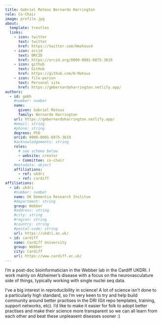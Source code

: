```yaml
---
title: Gabriel Mateus Bernardo Harrington
role: Co-Chair
image: profile.jpg
about: 
  template: trestles
  links: 
    - icon: twitter
      text: twitter
      href: https://twitter.com/Hmateus4
    - icon: orcid
      text: ORCID
      href: https://orcid.org/0000-0001-6075-3619
    - icon: github
      text: GitHub
      href: https://github.com/H-Mateus
    - icon: file-person
      text: Personal site
      href: https://gmbernardoharrington.netlify.app/
authors:
  - id: gmbh
    #number: number
    name:
      given: Gabriel Mateus
      family: Bernardo Harrington
    url: https://gmbernardoharrington.netlify.app/
    #email: string
    #phone: string
    degrees: PhD
    orcid: 0000-0001-6075-3619
    #acknowledgements: string
    roles: 
      # see schema below
      - website: creator
      - Committee: co-chair
    #metadata: object
    affiliations:
      - ref: ukdri
      - ref: cardiff
affiliations:
  - id: ukdri
    #number: number
    name: UK Dementia Research Institue
    #department: string
    group: Webber
    #address: string
    #city: string
    #region: string
    #country: string
    #postal-code: string
    url: https://ukdri.ac.uk/ 
  - id: cardiff
    name: Cardiff University
    group: Webber
    city: Cardiff
    url: https://www.cardiff.ac.uk/ 
---
```


I'm a post-doc bioinformatician in the Webber lab in the Cardiff UKDRI.
I work mainly on Alzheimer's disease with a focus on the neurovasculature side of things, typically working with single nuclei seq data.

I've a big interest in reproducibility in science!
A lot of science isn't done to a particularly high standard, so I'm very keen to try and help build community around better practises in the DRI (Git repo templates, training, support networks, etc).
I'd like to make it easier for folk to adopt better practises and make their science more transparent so we can all learn from each other and beat these unpleasent diseases sooner :)

